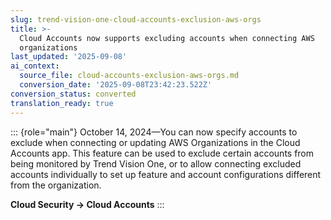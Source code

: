 ```yaml
---
slug: trend-vision-one-cloud-accounts-exclusion-aws-orgs
title: >-
  Cloud Accounts now supports excluding accounts when connecting AWS
  organizations
last_updated: '2025-09-08'
ai_context:
  source_file: cloud-accounts-exclusion-aws-orgs.md
  conversion_date: '2025-09-08T23:42:23.522Z'
conversion_status: converted
translation_ready: true
---
```


::: {role="main"}
October 14, 2024—You can now specify accounts to exclude when connecting or updating AWS Organizations in the Cloud Accounts app. This feature can be used to exclude certain accounts from being monitored by Trend Vision One, or to allow connecting excluded accounts individually to set up feature and account configurations different from the organization.

**Cloud Security → Cloud Accounts**
:::
